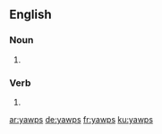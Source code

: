 
==English==

===Noun===
{{head|en|noun plural form}}

# {{plural of|yawp|lang=en}}

===Verb===
{{head|en|verb form}}

# {{en-third-person singular of|yawp}}

[[ar:yawps]]
[[de:yawps]]
[[fr:yawps]]
[[ku:yawps]]